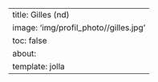   
---
title: Gilles (nd)
image: 'img/profil_photo//gilles.jpg'
toc: false
about:
  template: jolla
---
